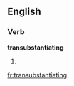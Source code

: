 ==English==

===Verb===
'''transubstantiating'''

# {{present participle of|[[transubstantiate]]}}

[[fr:transubstantiating]]